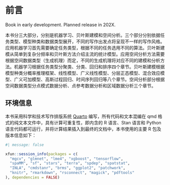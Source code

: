 # 前言 {#preface .unnumbered}

::: callout-warning
Book in early development. Planned release in 202X. 
:::

本书分三大部分，分别是机器学习、贝叶斯建模和空间分析。三个部分分别依据任务类型、模型种类和数据类型展开，不同的写作出发点将呈现不一样的写作风格。应用机器学习首先需要确定任务类型，根据不同的任务选用不同的算法。贝叶斯建模从简单到复杂分频率和贝叶斯方法介绍主流的统计模型。应用空间分析方法需要根据空间数据类型（生成机理）而定，不同的生成机理将对应不同的建模和分析方法。机器学习根据任务类型分聚类、分类、回归和排序四个章节。贝叶斯建模根据模型种类分概率推理框架、线性模型、广义线性模型、分层正态模型、混合效应模型、广义可加模型、高斯过程回归、时间序列回归等八个章节。空间分析部分根据空间数据类型分点模式数据分析、点参考数据分析和区域数据分析三个章节。

## 环境信息 {#session .unnumbered}

本书采用科学和技术写作排版系统 [Quarto](https://quarto.org/) 编写，所有代码和文本混编在 qmd 格式的纯文本文件中，具有计算可重复性，即内含的 R 语言、Stan 语言和 Python 语言代码都可运行，并将计算结果插入到最终的文档中，本书使用的主要 R 包及版本信息如下：

```r
#| message: false

xfun::session_info(packages = c(
  "mgcv", "glmnet", "lme4", "xgboost", "tensorflow",
  "spaMM", "sf", "stars", "terra", "spdep", "spatstat",
  "INLA", "cmdstanr", "brms", "ggplot2", "patchwork",
  "knitr", "rmarkdown", "rsconnect", "magick", "pdftools"
), dependencies = FALSE)
```

